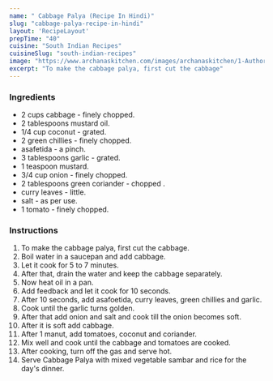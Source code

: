 ---
name: " Cabbage Palya (Recipe In Hindi)"
slug: "cabbage-palya-recipe-in-hindi"
layout: 'RecipeLayout'
prepTime: "40"
cuisine: "South Indian Recipes"
cuisineSlug: "south-indian-recipes"
image: "https://www.archanaskitchen.com/images/archanaskitchen/1-Author/Gauravi_Vinay/Cabbage_Palya.jpg"
excerpt: "To make the cabbage palya, first cut the cabbage"
---

### Ingredients

- 2 cups cabbage - finely chopped.
-  2 tablespoons mustard oil.
-  1/4 cup coconut - grated.
-  2 green chillies - finely chopped.
-  asafetida - a pinch.
-  3 tablespoons garlic - grated.
-  1 teaspoon mustard.
-  3/4 cup onion - finely chopped.
-  2 tablespoons green coriander - chopped .
-  curry leaves - little.
-  salt - as per use.
-  1 tomato - finely chopped.

### Instructions

1. To make the cabbage palya, first cut the cabbage.
1. Boil water in a saucepan and add cabbage.
1. Let it cook for 5 to 7 minutes.
1. After that, drain the water and keep the cabbage separately.
1. Now heat oil in a pan.
1. Add feedback and let it cook for 10 seconds.
1. After 10 seconds, add asafoetida, curry leaves, green chillies and garlic.
1. Cook until the garlic turns golden.
1. After that add onion and salt and cook till the onion becomes soft.
1. After it is soft add cabbage.
1. After 1 manut, add tomatoes, coconut and coriander.
1. Mix well and cook until the cabbage and tomatoes are cooked.
1. After cooking, turn off the gas and serve hot.
1. Serve Cabbage Palya with mixed vegetable sambar and rice for the day's dinner.
